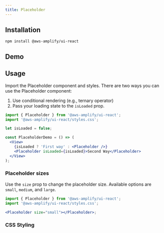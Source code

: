 ```yaml
---
title: Placeholder
---
```



## Installation

```
npm install @aws-amplify/ui-react
```

## Demo

<PlaceholderDemo />

## Usage

Import the Placeholder component and styles. There are two ways you can use the Placeholder component:

1. Use conditional rendering (e.g., ternary operator)
2. Pass your loading state to the `isLoaded` prop.

```jsx
import { Placeholder } from '@aws-amplify/ui-react';
import '@aws-amplify/ui-react/styles.css';

let isLoaded = false;

const PlaceholderDemo = () => (
  <View>
    {isLoaded ? 'First way' : <Placeholder />}
    <Placeholder isLoaded={isLoaded}>Second Way</Placeholder>
  </View>
);
```

<TwoWays />

### Placeholder sizes

Use the `size` prop to change the placeholder size. Available options are `small`, `medium`, and `large`.

```jsx
import { Placeholder } from '@aws-amplify/ui-react';
import '@aws-amplify/ui-react/styles.css';

<Placeholder size="small"></Placeholder>;
```

<Placeholder size="small"></Placeholder>

### CSS Styling

